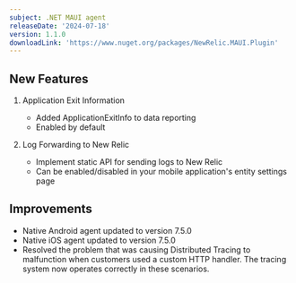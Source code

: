 ```yaml
---
subject: .NET MAUI agent
releaseDate: '2024-07-18'
version: 1.1.0
downloadLink: 'https://www.nuget.org/packages/NewRelic.MAUI.Plugin'
---
```


## New Features

1. Application Exit Information
   * Added ApplicationExitInfo to data reporting
   * Enabled by default

2. Log Forwarding to New Relic
   * Implement static API for sending logs to New Relic
   * Can be enabled/disabled in your mobile application's entity settings page

## Improvements

* Native Android agent updated to version 7.5.0
* Native iOS agent updated to version 7.5.0
* Resolved the problem that was causing Distributed Tracing to malfunction when customers used a custom HTTP handler.
  The tracing system now operates correctly in these scenarios.

